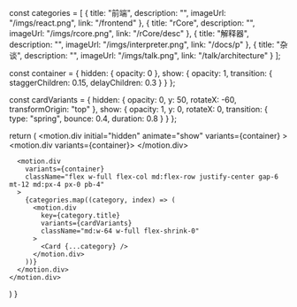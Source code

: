 
  const categories = [
    {
      title: "前端",
      description: "",
      imageUrl: "/imgs/react.png",
      link: "/frontend"
    },
    {
      title: "rCore",
      description: "",
      imageUrl: "/imgs/rcore.png",
      link: "/rCore/desc"
    },
    {
      title: "解释器",
      description: "",
      imageUrl: "/imgs/interpreter.png",
      link: "/docs/p"
    },
    {
      title: "杂谈",
      description: "",
      imageUrl: "/imgs/talk.png",
      link: "/talk/architecture"
    }
  ];

  const container = {
    hidden: { opacity: 0 },
    show: {
      opacity: 1,
      transition: {
        staggerChildren: 0.15,
        delayChildren: 0.3
      }
    }
  };

  const cardVariants = {
    hidden: { 
      opacity: 0,
      y: 50,
      rotateX: -60,
      transformOrigin: "top"
    },
    show: { 
      opacity: 1,
      y: 0,
      rotateX: 0,
      transition: {
        type: "spring",
        bounce: 0.4,
        duration: 0.8
      }
    }
  };

  return (
    <motion.div
      initial="hidden"
      animate="show"
      variants={container}
    >
      <motion.div variants={container}>
        <ProfileCard/>
      </motion.div>

      <motion.div 
        variants={container}
        className="flex w-full flex-col md:flex-row justify-center gap-6 mt-12 md:px-4 px-0 pb-4"
      >
        {categories.map((category, index) => (
          <motion.div 
            key={category.title}
            variants={cardVariants}
            className="md:w-64 w-full flex-shrink-0"
          >
            <Card {...category} />
          </motion.div>
        ))}
      </motion.div>
    </motion.div>
  ) 
}

<Main/>


